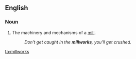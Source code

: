 ==English==

===Noun===
{{en-plural noun}}
# The machinery and mechanisms of a [[mill]].
#:''Don't get caught in the '''millworks''', you'll get crushed.''

[[ta:millworks]]